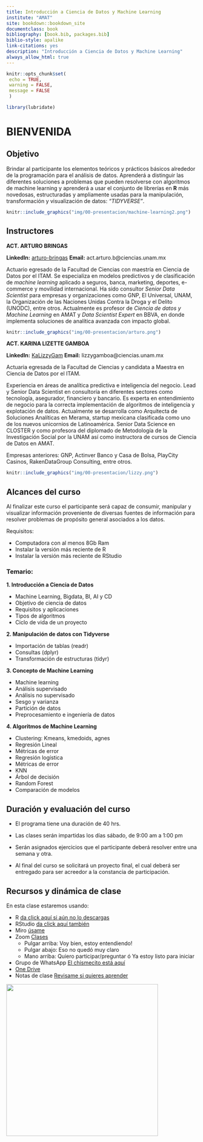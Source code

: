 ```yaml
---
title: Introducción a Ciencia de Datos y Machine Learning
institute: "AMAT"
site: bookdown::bookdown_site
documentclass: book
bibliography: [book.bib, packages.bib]
biblio-style: apalike
link-citations: yes
description: "Introducción a Ciencia de Datos y Machine Learning"
always_allow_html: true
---
```


```r
knitr::opts_chunk$set(
 echo = TRUE,
 warning = FALSE, 
 message = FALSE
 )

library(lubridate)
```

# BIENVENIDA {-}

## Objetivo {-}

Brindar al participante los elementos teóricos y prácticos básicos alrededor de la programación para el análisis de datos. Aprenderá a distinguir las diferentes soluciones a problemas que pueden resolverse con algoritmos de machine learning y aprenderá a usar el conjunto de librerías en **R** más novedosas, estructuradas y ampliamente usadas para la manipulación, transformación y visualización de datos: *"TIDYVERSE"*. 

```r
knitr::include_graphics("img/00-presentacion/machine-learning2.png")
```

## Instructores {-} 

**ACT. ARTURO BRINGAS** 

**LinkedIn:** [arturo-bringas](https://www.linkedin.com/in/arturo-bringas/)
**Email:** act.arturo.b@ciencias.unam.mx

Actuario egresado de la Facultad de Ciencias con maestría en Ciencia de Datos por el ITAM. 
Se especializa en modelos predictivos y de clasificación de *machine learning* aplicado a seguros, banca, marketing, deportes, e-commerce y movilidad internacional. Ha sido consultor *Senior Data Scientist* para empresas y organizaciones como GNP, El Universal, UNAM, la Organización de las Naciones Unidas Contra la Droga y el Delito (UNODC), entre otros. Actualmente es profesor de *Ciencia de datos y Machine Learning* en AMAT y *Data Scientist Expert* en BBVA, en donde implementa soluciones de analítica avanzada con impacto global. 

```r
knitr::include_graphics("img/00-presentacion/arturo.png")
```

**ACT. KARINA LIZETTE GAMBOA** 

**LinkedIn:** [KaLizzyGam ](https://www.linkedin.com/in/kalizzygam/)
**Email:**  lizzygamboa@ciencias.unam.mx

Actuaria egresada de la Facultad de Ciencias y candidata a Maestra en
Ciencia de Datos por el ITAM.

Experiencia en áreas de analítica predictiva e inteligencia del negocio. Lead y Senior
Data Scientist en consultoría en diferentes sectores como tecnología, asegurador,
financiero y bancario. Es experta en entendimiento de negocio para la correcta
implementación de algoritmos de inteligencia y explotación de datos.
Actualmente se desarrolla como Arquitecta de Soluciones Analíticas en Merama,
startup mexicana clasificada como uno de los nuevos unicornios de Latinoamérica.
Senior Data Science en CLOSTER y como profesora del diplomado de Metodología
de la Investigación Social por la UNAM así como instructora de cursos de Ciencia de
Datos en AMAT.

Empresas anteriores: GNP, Actinver Banco y Casa de Bolsa, PlayCity Casinos,
RakenDataGroup Consulting, entre otros.

```r
knitr::include_graphics("img/00-presentacion/lizzy.png")
```


## Alcances del curso {-}

Al finalizar este curso el participante será capaz de consumir, manipular y visualizar información proveniente de diversas fuentes de información para resolver problemas de propósito general asociados a los datos. 

Requisitos: 

- Computadora con al menos 8Gb Ram 
- Instalar la versión más reciente de R
- Instalar la versión más reciente de RStudio

### Temario: {-}

**1.	Introducción a Ciencia de Datos**

*	Machine Learning, Bigdata, BI, AI y CD
*	Objetivo de ciencia de datos
*	Requisitos y aplicaciones
*	Tipos de algoritmos
*	Ciclo de vida de un proyecto

**2.	Manipulación  de datos con Tidyverse**

*	Importación de tablas (readr)
*	Consultas	(dplyr)
*	Transformación de estructuras	(tidyr)


**3.	Concepto de Machine Learning**

*	Machine learning
*	Análisis supervisado
*	Análisis no supervisado
*	Sesgo y varianza
*	Partición de datos
*	Preprocesamiento e ingeniería de datos

**4.	Algoritmos de Machine Learning**

*	Clustering: Kmeans, kmedoids, agnes
*	Regresión Lineal
*	Métricas de error
*	Regresión logística
*	Métricas de error
*	KNN
*	Árbol de decisión
*	Random Forest
*	Comparación de modelos



## Duración y evaluación del curso {-}

* El programa tiene una duración de 40 hrs.

* Las clases serán impartidas los días sábado, de 9:00 am a 1:00 pm 

* Serán asignados ejercicios que el participante deberá resolver entre una semana y otra.

* Al final del curso se solicitará un proyecto final, el cual deberá ser entregado para ser acreedor a la constancia de participación.


## Recursos y dinámica de clase {-}

En esta clase estaremos usando: 

* R [da click aquí si aún no lo descargas](https://cran.r-project.org/)
* RStudio [da click aquí también](https://www.rstudio.com/products/rstudio/download/)
* Miro [úsame](https://miro.com/welcomeonboard/WXJiSGtOUnE4Mm1EQnJaQWxIR2R6RGxPaVo5eXQ3bG1SMHNWSkVIZ09YQ3JlTHRma1dYcFJzbm9wZ05OVmxVMXwzMDc0NDU3MzU1MzI0OTQwMDI5?invite_link_id=632956861297)
* Zoom [Clases](https://us02web.zoom.us/j/5155440751?pwd=YzJCOGF0VnlZdlZlS0Fpc3MvZEhadz09)
  - Pulgar arriba: Voy bien, estoy entendiendo! 
  - Pulgar abajo: Eso no quedó muy claro
  - Mano arriba: Quiero participar/preguntar ó Ya estoy listo para iniciar 
* Grupo de WhatsApp [El chismecito está aquí](https://chat.whatsapp.com/CNv5RxZb7FnLbzUFHGtYMG)
* [One Drive](https://drive.google.com/drive/u/1/folders/16aKNbkhYfF-x6R2oh4RswSQOXN62UQX3)
* Notas de clase [Revisame si quieres aprender](KaLizzyGam.github.io/index.html) 


<div class="watermark"><img src="img/header.png" width="400"></div>

